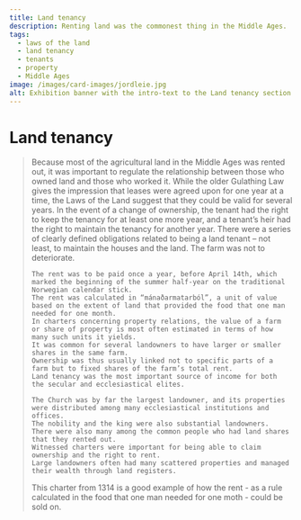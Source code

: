 ```yaml
---
title: Land tenancy
description: Renting land was the commonest thing in the Middle Ages.
tags:
  - laws of the land
  - land tenancy
  - tenants
  - property
  - Middle Ages
image: /images/card-images/jordleie.jpg
alt: Exhibition banner with the intro-text to the Land tenancy section.
---
```



# Land tenancy

<Blockquote
    quote='“The right to occupy land entails the right to receive rent, and tenancy gives the right to the harvest and all work on the farm that was included in their bargain.”'
    footer='Land Tenancy section, chapter 1' />


<Container stil="initial side">
    Because most of the agricultural land in the Middle Ages was rented out, it was important to regulate the relationship between those who owned land and those who worked it. 
    While the older Gulathing Law gives the impression that leases were agreed upon for one year at a time, the Laws of the Land suggest that they could be valid for several years. 
    In the event of a change of ownership, the tenant had the right to keep the tenancy for at least one more year, and a tenant’s heir had the right to maintain the tenancy for another year. 
    There were a series of clearly defined obligations related to being a land tenant – not least, to maintain the houses and the land. 
    The farm was not to deteriorate. 
    
    The rent was to be paid once a year, before April 14th, which marked the beginning of the summer half-year on the traditional Norwegian calendar stick. 
    The rent was calculated in “mánaðarmatarból”, a unit of value based on the extent of land that provided the food that one man needed for one month. 
    In charters concerning property relations, the value of a farm or share of property is most often estimated in terms of how many such units it yields. 
    It was common for several landowners to have larger or smaller shares in the same farm. 
    Ownership was thus usually linked not to specific parts of a farm but to fixed shares of the farm’s total rent. 
    Land tenancy was the most important source of income for both the secular and ecclesiastical elites. 
    
    The Church was by far the largest landowner, and its properties were distributed among many ecclesiastical institutions and offices. 
    The nobility and the king were also substantial landowners. 
    There were also many among the common people who had land shares that they rented out. 
    Witnessed charters were important for being able to claim ownership and the right to rent. 
    Large landowners often had many scattered properties and managed their wealth through land registers.
</Container>


<Work id="ubb-diplom-0005">
This charter from 1314 is a good example of how the rent - as a rule calculated in the food that one man needed for one moth - could be sold on.
</Work>


